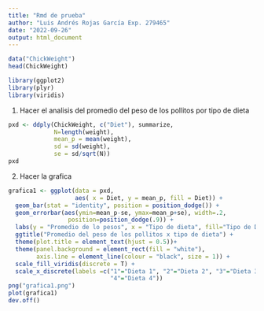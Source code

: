 ```yaml
---
title: "Rmd de prueba"
author: "Luis Andrés Rojas García Exp. 279465"
date: "2022-09-26"
output: html_document
---
```



```r
data("ChickWeight")
head(ChickWeight)
```

``` r
library(ggplot2)
library(plyr)
library(viridis)
```

1. Hacer el analisis del promedio del peso de los pollitos por tipo de dieta

```r
pxd <- ddply(ChickWeight, c("Diet"), summarize,
             N=length(weight),
             mean_p = mean(weight),
             sd = sd(weight),
             se = sd/sqrt(N))
pxd
```

2. Hacer la grafica

```r
grafica1 <- ggplot(data = pxd, 
                   aes( x = Diet, y = mean_p, fill = Diet)) +
  geom_bar(stat = "identity", position = position_dodge()) +
  geom_errorbar(aes(ymin=mean_p-se, ymax=mean_p+se), width=.2,
                 position=position_dodge(.9)) +
  labs(y = "Promedio de lo pesos", x = "Tipo de dieta", fill="Tipo de Dieta") +
  ggtitle("Promedio del peso de los pollitos x tipo de dieta") +
  theme(plot.title = element_text(hjust = 0.5))+
  theme(panel.background = element_rect(fill = "white"), 
        axis.line = element_line(colour = "black", size = 1)) +
  scale_fill_viridis(discrete = T) +
  scale_x_discrete(labels =c("1"="Dieta 1", "2"="Dieta 2", "3"="Dieta 3",
                             "4"="Dieta 4"))
png("grafica1.png")
plot(grafica1)
dev.off()
``` 